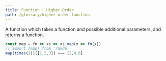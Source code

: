 ```yaml
---
title: Function | Higher-Order
path: /glossary/higher-order-function
---
```



<Def of="Higher-Order Function" parent="Function" />

A function which takes a function and possible additional parameters, and returns a function.

```js
const map = fn => xs => xs.map(x => fn(x))
// import {map} from 'ramda'
map(times(2))([1,2,3]) === [2,4,6]
```
